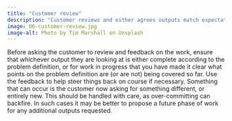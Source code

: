 ```yaml
---
title: "Customer review"
description: "Customer reviews and either agrees outputs match expectations or provides detailed feedback to guide the next iteration."
image: 06-customer-review.jpg
image-alt: Photo by Tim Marshall on Unsplash
---
```


Before asking the customer to review and feedback on the work, ensure that whichever output they are looking at is either complete according to the problem definition, or for work in progress that you have made it clear what points on the problem definition are (or are not) being covered so far. Use the feedback to help steer things back on course if necessary. Something that can occur is the customer now asking for something different, or entirely new. This should be handled with care, as over-committing can backfire. In such cases it may be better to propose a future phase of work for any additional outputs requested.
